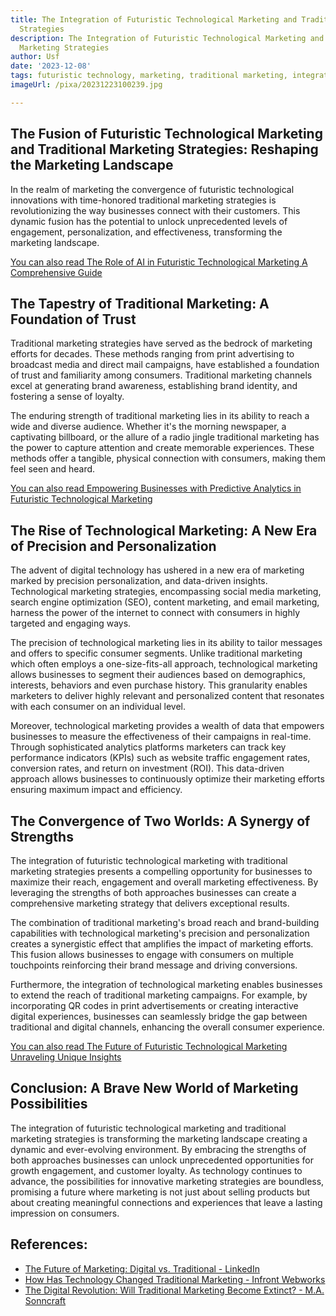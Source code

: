 ```yaml
---
title: The Integration of Futuristic Technological Marketing and Traditional Marketing
  Strategies
description: The Integration of Futuristic Technological Marketing and Traditional
  Marketing Strategies
author: Usf
date: '2023-12-08'
tags: futuristic technology, marketing, traditional marketing, integration
imageUrl: /pixa/20231223100239.jpg

---
```

## The Fusion of Futuristic  Technological Marketing and Traditional  Marketing Strategies: Reshaping the Marketing Landscape

In  the realm of marketing the convergence of futuristic technological innovations with time-honored  traditional marketing strategies is revolutionizing the way businesses connect  with their customers. This dynamic fusion has the potential to  unlock unprecedented levels of engagement, personalization, and  effectiveness, transforming the marketing landscape.

[You can also read The Role of AI in Futuristic Technological Marketing A Comprehensive Guide](The%20Role%20of%20AI%20in%20Futuristic%20Technological%20Marketing%20A%20Comprehensive%20Guide)


## The Tapestry of Traditional Marketing: A Foundation  of Trust

Traditional marketing strategies have served as the bedrock of marketing  efforts for decades. These methods ranging from print advertising to broadcast media and direct mail campaigns,  have established a  foundation of trust and familiarity among consumers.  Traditional marketing channels excel at generating brand awareness, establishing brand identity, and fostering a sense  of loyalty.

The enduring strength of  traditional marketing lies in its ability to reach a wide and diverse audience. Whether  it's  the morning newspaper, a captivating billboard, or the allure of a radio jingle traditional marketing has the power to capture attention and create memorable experiences.  These methods offer a tangible, physical connection with consumers, making them feel  seen  and heard.

[You  can also read Empowering Businesses with Predictive Analytics  in Futuristic Technological Marketing](Empowering%20Businesses%20with%20Predictive%20Analytics%20in%20Futuristic%20Technological%20Marketing)


##  The Rise of Technological Marketing: A New Era  of Precision and Personalization

The advent of  digital technology has  ushered in a new era of marketing marked by  precision personalization, and data-driven insights. Technological marketing strategies, encompassing social media marketing, search engine optimization (SEO), content marketing, and email  marketing, harness the power of the  internet to connect with consumers in highly  targeted and engaging ways.

The precision of  technological marketing lies in  its ability to tailor messages and offers to specific consumer segments. Unlike traditional marketing which often employs a one-size-fits-all approach, technological marketing allows businesses to segment their audiences based on demographics,  interests, behaviors and even purchase history. This granularity enables marketers to deliver highly relevant  and personalized content that resonates with each  consumer on an individual level.

Moreover, technological marketing provides a wealth of  data that empowers businesses to  measure the effectiveness of  their campaigns in real-time. Through sophisticated analytics platforms marketers can track key performance indicators (KPIs) such  as website traffic engagement rates, conversion rates, and  return  on investment (ROI). This data-driven approach allows businesses to continuously optimize their  marketing efforts ensuring maximum impact and efficiency.

## The Convergence of Two  Worlds: A Synergy  of Strengths

The integration of futuristic  technological marketing with traditional  marketing strategies presents a compelling opportunity for businesses to maximize their reach, engagement and overall marketing effectiveness. By leveraging the strengths of both  approaches businesses  can create a comprehensive marketing  strategy that delivers exceptional  results.

The combination of traditional marketing's broad reach and brand-building capabilities with technological marketing's precision and personalization  creates a synergistic effect that amplifies the impact of marketing efforts. This fusion allows  businesses to engage with consumers on multiple touchpoints  reinforcing their brand message and driving conversions.

Furthermore, the integration of technological marketing enables businesses to extend the reach of traditional marketing campaigns. For example, by incorporating  QR codes  in print  advertisements or creating interactive digital experiences, businesses can seamlessly  bridge the gap between traditional and digital channels, enhancing the overall consumer experience.

[You can also  read The  Future  of Futuristic Technological Marketing Unraveling Unique Insights](The%20Future%20of%20Futuristic%20Technological%20Marketing%20Unraveling%20Unique%20Insights)


## Conclusion: A Brave New World of Marketing Possibilities

The integration of futuristic technological marketing and traditional marketing strategies is transforming the marketing landscape creating a dynamic and ever-evolving environment. By embracing  the strengths of both approaches businesses can unlock unprecedented opportunities for growth engagement, and customer loyalty. As technology continues to advance, the possibilities for innovative  marketing strategies are boundless, promising a future where  marketing is not just about selling products but about creating meaningful connections and experiences that leave a lasting impression on consumers.

## References:
- [The Future of Marketing: Digital vs. Traditional - LinkedIn](https://www.linkedin.com/pulse/future-marketing-digital-vs-traditional-yaser-mutaher)
- [How Has Technology Changed Traditional Marketing - Infront Webworks](https://www.infront.com/blog/how-has-technology-changed-traditional-marketing/)
- [The Digital Revolution: Will Traditional Marketing Become Extinct? - M.A. Sonncraft](https://bigsonaawatchingyou.medium.com/the-digital-revolution-will-traditional-marketing-become-extinct-20dac629af7a)
